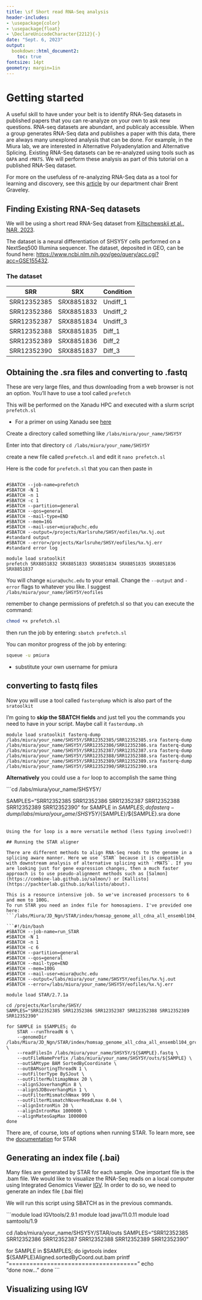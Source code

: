 ```yaml
---
title: \sf Short read RNA-Seq analysis
header-includes:
- \usepackage{color}
- \usepackage{float}
- \DeclareUnicodeCharacter{2212}{-}
date: "Sept. 6, 2023"
output:
  bookdown::html_document2:
    toc: true
fontsize: 14pt
geometry: margin=1in
---
```


# Getting started

A useful skill to have under your belt is to identify RNA-Seq datasets in published papers that you can re-analyze on your own to ask new questions. RNA-seq datasets are abundant, and publicaly accessible. When a group generates RNA-Seq data and publishes a paper with this data, there are always many unexplored analysis that can be done. For example, in the Miura lab, we are interested in Alternative Polyadenylation and Alternative Splicing. Existing RNA-Seq datasets can be re-analyzed using tools such as `QAPA` and `rMATS`. We will perform these analysis as part of this tutorial on a published RNA-Seq dataset.

For more on the usefuless of re-analyzing RNA-Seq data as a tool for learning and discovery, see this [article](https://doi.org/10.1016/j.molcel.2013.01.031) by our department chair Brent Graveley.

## Finding Existing RNA-Seq datasets

We will be using a short read RNA-Seq dataset from [Kiltschewskij et al., NAR, 2023](https://academic.oup.com/nar/article/51/15/8181/7192633). 

The dataset is a neural differentiation of SHSY5Y cells performed on a NextSeq500 Illumina sequencer. The dataset, deposited in GEO, can be found here: [https://www.ncbi.nlm.nih.gov/geo/query/acc.cgi?acc=GSE155432](https://www.ncbi.nlm.nih.gov/geo/query/acc.cgi?acc=GSE155432).

### The dataset

| SRR           |   SRX         | Condition |
| ------------- | ------------- | --------- |
| SRR12352385   | SRX8851832    | Undiff_1  |
| SRR12352386   | SRX8851833    | Undiff_2  |
| SRR12352387   | SRX8851834    | Undiff_3  |
| SRR12352388   | SRX8851835    | Diff_1    |
| SRR12352389   | SRX8851836    | Diff_2    |
| SRR12352390   | SRX8851837    | Diff_3    |

## Obtaining the .sra files and converting to .fastq

These are very large files, and thus downloading from a web browser is not an option. You'll have to use a tool called `prefetch`

This will be performed on the Xanadu HPC and executed with a slurm script `prefetch.sl`

* For a primer on using Xanadu see [here](https://bioinformatics.uconn.edu/resources-and-events/tutorials-2/xanadu/)

Create a directory called something like `/labs/miura/your_name/SHSY5Y`

Enter into that directory 
```cd /labs/miura/your_name/SHSY5Y```

create a new file called `prefetch.sl` and edit it
```nano prefetch.sl```

Here is the code for `prefetch.sl` that you can then paste in

```#!/bin/bash

#SBATCH --job-name=prefetch
#SBATCH -N 1
#SBATCH -n 1
#SBATCH -c 1
#SBATCH --partition=general
#SBATCH --qos=general
#SBATCH --mail-type=END
#SBATCH --mem=16G
#SBATCH --mail-user=miura@uchc.edu
#SBATCH --output=/projects/Karlsruhe/SHSY/eofiles/%x.%j.out         #standard output
#SBATCH --error=/projects/Karlsruhe/SHSY/eofiles/%x.%j.err          #standard error log

module load sratoolkit
prefetch SRX8851832 SRX8851833 SRX8851834 SRX8851835 SRX8851836 SRX8851837
```
You will change  `miura@uchc.edu` to your email.
Change the `--output` and `-error` flags to whatever you like. I suggest `/labs/miura/your_name/SHSY5Y/eofiles`

remember to change permissions of prefetch.sl so that you can execute the command:
```bash
chmod +x prefetch.sl
```

then run the job by entering:
```sbatch prefetch.sl```

You can monitor progress of the job by entering:
```bash
squeue -u pmiura
```

* substitute your own username for pmiura


## converting to fastq files

Now you will use a tool called `fasterqdump` which is also part of the `sratoolkit`

I'm going to **skip the SBATCH fields** and just tell you the commands you need to have in your script. Maybe call it `fasterdump.sh`

```module load sratoolkit
fasterq-dump /labs/miura/your_name/SHSY5Y/SRR12352385/SRR12352385.sra
fasterq-dump /labs/miura/your_name/SHSY5Y/SRR12352386/SRR12352386.sra
fasterq-dump /labs/miura/your_name/SHSY5Y/SRR12352387/SRR12352387.sra
fasterq-dump /labs/miura/your_name/SHSY5Y/SRR12352388/SRR12352388.sra
fasterq-dump /labs/miura/your_name/SHSY5Y/SRR12352389/SRR12352389.sra
fasterq-dump /labs/miura/your_name/SHSY5Y/SRR12352390/SRR12352390.sra
```

**Alternatively** you could use a `for` loop to accomplish the same thing

```cd /labs/miura/your_name/SHSY5Y/

SAMPLES="SRR12352385 SRR12352386 SRR12352387 SRR12352388 SRR12352389 SRR12352390"
for SAMPLE in $SAMPLES; do
    fasterq-dump /labs/miura/your_name/SHSY5Y/${SAMPLE}/${SAMPLE}.sra
done
```

Using the for loop is a more versatile method (less typing involved!)

## Running the STAR aligner

There are different methods to align RNA-Seq reads to the genome in a splicing aware manner. Here we use `STAR` because it is compatible with downstream analysis of alternative splicing with `rMATS`. If you are looking just for gene expression changes, then a much faster approach is to use pseudo-alignment methods such as [Salmon](https://combine-lab.github.io/salmon/) or [Kallisto](https://pachterlab.github.io/kallisto/about). 

This is a resource intensive job. So we've increased processors to 6 and mem to 100G.
To run STAR you need an index file for homosapiens. I've provided one here:
```/labs/Miura/JD_Ngn/STAR/index/homsap_genome_all_cdna_all_ensembl104_grch38_sjdboverhang75```

```#!/bin/bash
#SBATCH --job-name=run_STAR
#SBATCH -N 1
#SBATCH -n 1
#SBATCH -c 6
#SBATCH --partition=general
#SBATCH --qos=general
#SBATCH --mail-type=END
#SBATCH --mem=100G
#SBATCH --mail-user=miura@uchc.edu
#SBATCH --output=/labs/miura/your_name/SHSY5Y/eofiles/%x.%j.out
#SBATCH --error=/labs/miura/your_name/SHSY5Y/eofiles/%x.%j.err

module load STAR/2.7.1a

cd /projects/Karlsruhe/SHSY/
SAMPLES="SRR12352385 SRR12352386 SRR12352387 SRR12352388 SRR12352389 SRR12352390"

for SAMPLE in $SAMPLES; do
	STAR --runThreadN 6 \
	--genomeDir /labs/Miura/JD_Ngn/STAR/index/homsap_genome_all_cdna_all_ensembl104_grch38_sjdboverhang75 \
	--readFilesIn /labs/miura/your_name/SHSY5Y/${SAMPLE}.fastq \
	--outFileNamePrefix /labs/miura/your_name/SHSY5Y/outs/${SAMPLE} \
	--outSAMtype BAM SortedByCoordinate \
	--outBAMsortingThreadN 1 \
	--outFilterType BySJout \
	--outFilterMultimapNmax 20 \
	--alignSJoverhangMin 8 \
	--alignSJDBoverhangMin 1 \
	--outFilterMismatchNmax 999 \
	--outFilterMismatchNoverReadLmax 0.04 \
	--alignIntronMin 20 \
	--alignIntronMax 1000000 \
	--alignMatesGapMax 1000000
done
```


There are, of course, lots of options when running STAR. To learn more, see the [documentation](https://github.com/alexdobin/STAR) for STAR

## Generating an index file (.bai)

Many files are generated by STAR for each sample. One important file is the .bam file.
We would like to visualize the RNA-Seq reads on a local computer using Integrated Genomics Viewer [IGV](https://software.broadinstitute.org/software/igv/download). In order to do so, we need to generate an index file (.bai file)

We will run this script using SBATCH as in the previous commands.

```module load IGVtools/2.9.1
module load java/11.0.11
module load samtools/1.9

cd /labs/miura/your_name/SHSY5Y/STAR/outs
SAMPLES="SRR12352385 SRR12352386 SRR12352387 SRR12352388 SRR12352389 SRR12352390"

for SAMPLE in $SAMPLES; do
    igvtools index ${SAMPLE}Aligned.sortedByCoord.out.bam
    printf "\n=====================================\n"
    echo \
    "done now..."
done
```


## Visualizing using IGV


